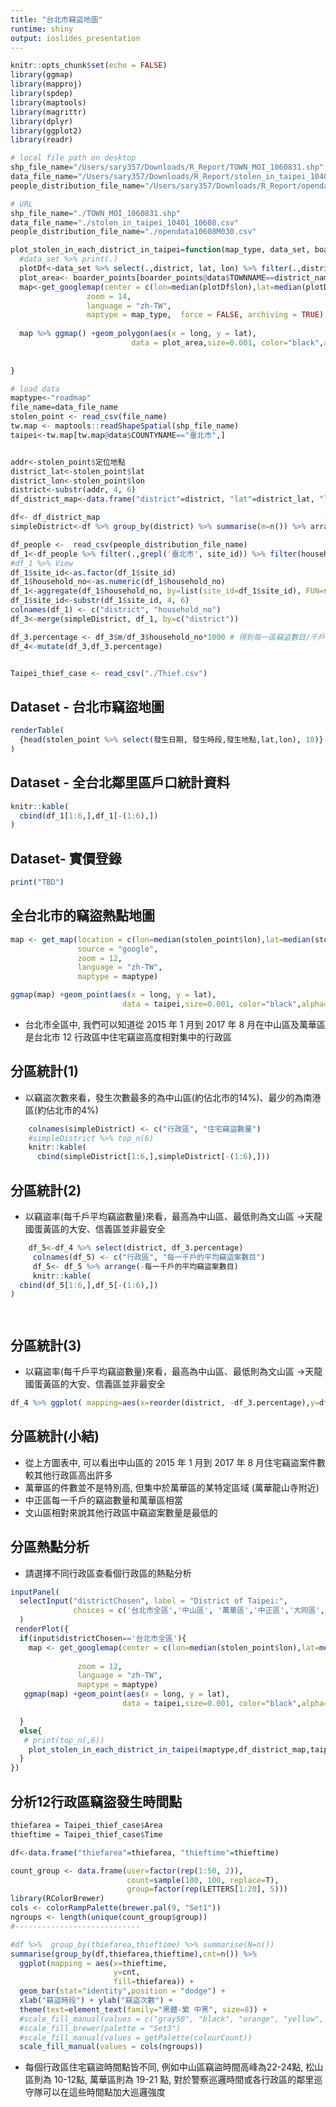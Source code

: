 ```yaml
---
title: "台北市竊盜地圖"
runtime: shiny
output: ioslides_presentation
---
```


```r
knitr::opts_chunk$set(echo = FALSE)
library(ggmap)
library(mapproj)
library(spdep)
library(maptools)
library(magrittr)
library(dplyr)
library(ggplot2)
library(readr)

# local file path on desktop
shp_file_name="/Users/sary357/Downloads/R_Report/TOWN_MOI_1060831.shp"
data_file_name="/Users/sary357/Downloads/R_Report/stolen_in_taipei_10401_10608.csv"
people_distribution_file_name="/Users/sary357/Downloads/R_Report/opendata10608M030.csv"

# URL
shp_file_name="./TOWN_MOI_1060831.shp"
data_file_name="./stolen_in_taipei_10401_10608.csv"
people_distribution_file_name="./opendata10608M030.csv"

plot_stolen_in_each_district_in_taipei=function(map_type, data_set, boarder_points, district_name){
  #data_set %>% print(.)
  plotDf<-data_set %>% select(.,district, lat, lon) %>% filter(.,district==district_name) 
  plot_area<- boarder_points[boarder_points@data$TOWNNAME==district_name,]
  map<-get_googlemap(center = c(lon=median(plotDf$lon),lat=median(plotDf$lat)),
                 zoom = 14,
                 language = "zh-TW", 
                 maptype = map_type,  force = FALSE, archiving = TRUE)  
  
  map %>% ggmap() +geom_polygon(aes(x = long, y = lat), 
                           data = plot_area,size=0.001, color="black",alpha=0.2)+stat_density2d(data = plotDf, aes(x = lon, y=lat,fill = ..level.., alpha = ..level..),size = 0.01, bins = 16, geom = "polygon") +scale_fill_gradient(low = "green", high = "red",guide = FALSE)+scale_alpha(range = c(0, 0.5), guide = FALSE)
  
  
}

# load data
maptype<-"roadmap"
file_name=data_file_name
stolen_point <- read_csv(file_name)
tw.map <- maptools::readShapeSpatial(shp_file_name)
taipei<-tw.map[tw.map@data$COUNTYNAME=="臺北市",] 


addr<-stolen_point$定位地點
district_lat<-stolen_point$lat
district_lon<-stolen_point$lon
district<-substr(addr, 4, 6)
df_district_map<-data.frame("district"=district, "lat"=district_lat, "lon"=district_lon)

df<- df_district_map
simpleDistrict<-df %>% group_by(district) %>% summarise(m=n()) %>% arrange(.,-m)

df_people <-  read_csv(people_distribution_file_name)
df_1<-df_people %>% filter(.,grepl('臺北市', site_id)) %>% filter(household_no >0)%>%select(site_id,household_no) %>% group_by(household_no) 
#df_1 %>% View
df_1$site_id<-as.factor(df_1$site_id)
df_1$household_no<-as.numeric(df_1$household_no)
df_1<-aggregate(df_1$household_no, by=list(site_id=df_1$site_id), FUN=sum)
df_1$site_id<-substr(df_1$site_id, 4, 6)
colnames(df_1) <- c("district", "household_no")
df_3<-merge(simpleDistrict, df_1, by=c("district"))

df_3.percentage <- df_3$m/df_3$household_no*1000 # 得到每一區竊盜數目/千戶數
df_4<-mutate(df_3,df_3.percentage)


Taipei_thief_case <- read_csv("./Thief.csv")
```

## Dataset - 台北市竊盜地圖
```r
renderTable(
  {head(stolen_point %>% select(發生日期, 發生時段,發生地點,lat,lon), 10)}
)
```

## Dataset - 全台北鄰里區戶口統計資料
```r
knitr::kable(
  cbind(df_1[1:6,],df_1[-(1:6),])
)
```

## Dataset- 實價登錄
```r
print("TBD")
```

## 全台北市的竊盜熱點地圖
```r

map <- get_map(location = c(lon=median(stolen_point$lon),lat=median(stolen_point$lat)),
               source = "google", 
               zoom = 12,
               language = "zh-TW", 
               maptype = maptype)

ggmap(map) +geom_point(aes(x = long, y = lat), 
                         data = taipei,size=0.001, color="black",alpha=0.1)+stat_density2d(data = stolen_point, aes(x = lon, y=lat,fill = ..level.., alpha = ..level..),size = 0.01, bins = 16, geom = "polygon") +scale_fill_gradient(low = "green", high = "red",guide = FALSE)+scale_alpha(range = c(0, 0.5), guide = FALSE)

```

- 台北市全區中, 我們可以知道從 2015 年 1 月到 2017 年 8 月在中山區及萬華區是台北市 12 行政區中住宅竊盜高度相對集中的行政區

## 分區統計(1)
- 以竊盜次數來看，發生次數最多的為中山區(約佔北市的14%)、最少的為南港區(約佔北市的4%)
```r


    colnames(simpleDistrict) <- c("行政區", "住宅竊盜數量")
    #simpleDistrict %>% top_n(6)
    knitr::kable(
      cbind(simpleDistrict[1:6,],simpleDistrict[-(1:6),]))

```

## 分區統計(2)
- 以竊盜率(每千戶平均竊盜數量)來看，最高為中山區、最低則為文山區
→天龍國蛋黃區的大安、信義區並非最安全

```r


    df_5<-df_4 %>% select(district, df_3.percentage)
     colnames(df_5) <- c("行政區", "每一千戶的平均竊盜案數目")
     df_5<- df_5 %>% arrange(-每一千戶的平均竊盜案數目) 
     knitr::kable(
  cbind(df_5[1:6,],df_5[-(1:6),])
)




```

## 分區統計(3)
- 以竊盜率(每千戶平均竊盜數量)來看，最高為中山區、最低則為文山區
→天龍國蛋黃區的大安、信義區並非最安全

```r


df_4 %>% ggplot( mapping=aes(x=reorder(district, -df_3.percentage),y=df_3.percentage,fill=-df_3.percentage)) + geom_bar(stat="identity") +xlab("台北市行政區")+ylab("每一千戶發生竊盜案的數目")+theme(text = element_text(family = 'SimSun')) +guides(fill=FALSE)

```


## 分區統計(小結)
- 從上方圖表中, 可以看出中山區的 2015 年 1 月到 2017 年 8 月住宅竊盜案件數較其他行政區高出許多
- 萬華區的件數並不是特別高, 但集中於萬華區的某特定區域 (萬華龍山寺附近)
- 中正區每一千戶的竊盜數量和萬華區相當
- 文山區相對來說其他行政區中竊盜案數量是最低的

## 分區熱點分析
- 請選擇不同行政區查看個行政區的熱點分析

```r
inputPanel(
  selectInput("districtChosen", label = "District of Taipei:",
              choices = c('台北市全區','中山區', '萬華區','中正區','大同區','松山區',                          '大安區','信義區','文山區','南港區','內湖區','士林區','北投區'), selected = '台北市全區')
  )
 renderPlot({
  if(input$districtChosen=='台北市全區'){
    map <- get_googlemap(center = c(lon=median(stolen_point$lon),lat=median(stolen_point$lat)),
               
               zoom = 12,
               language = "zh-TW", 
               maptype = maptype)
   ggmap(map) +geom_point(aes(x = long, y = lat), 
                         data = taipei,size=0.001, color="black",alpha=0.1)+stat_density2d(data = stolen_point, aes(x = lon, y=lat,fill = ..level.., alpha = ..level..),size = 0.01, bins = 16, geom = "polygon") +scale_fill_gradient(low = "green", high = "red",guide = FALSE)+scale_alpha(range = c(0, 0.5), guide = FALSE)

  }
  else{
   # print(top_n(,6))
    plot_stolen_in_each_district_in_taipei(maptype,df_district_map,taipei,input$districtChosen)
  }
})

```

## 分析12行政區竊盜發生時間點
```r
thiefarea = Taipei_thief_case$Area
thieftime = Taipei_thief_case$Time

df<-data.frame("thiefarea"=thiefarea, "thieftime"=thieftime)

count_group <- data.frame(user=factor(rep(1:50, 2)), 
                          count=sample(100, 100, replace=T), 
                          group=factor(rep(LETTERS[1:20], 5)))
library(RColorBrewer)
cols <- colorRampPalette(brewer.pal(9, "Set1"))
ngroups <- length(unique(count_group$group))
#----------------------------

#df %>%  group_by(thiefarea,thieftime) %>% summarise(N=n())
summarise(group_by(df,thiefarea,thieftime),cnt=n()) %>% 
  ggplot(mapping = aes(x=thieftime,
                       y=cnt,
                       fill=thiefarea)) + 
  geom_bar(stat="identity",position = "dodge") + 
  xlab("竊盜時段") + ylab("竊盜次數") +
  theme(text=element_text(family="黑體-繁 中黑", size=8)) +
  #scale_fill_manual(values = c("gray50", "black", "orange", "yellow", "red","green","blue","pink","gray","brown","blue","blue"))
  #scale_fill_brewer(palette = "Set3")
  #scale_fill_manual(values = getPalette(colourCount))
  scale_fill_manual(values = cols(ngroups))

```

- 每個行政區住宅竊盜時間點皆不同, 例如中山區竊盜時間高峰為22-24點, 松山區則為 10-12點, 萬華區則為 19-21 點, 對於警察巡邏時間或各行政區的鄰里巡守隊可以在這些時間點加大巡邏強度

